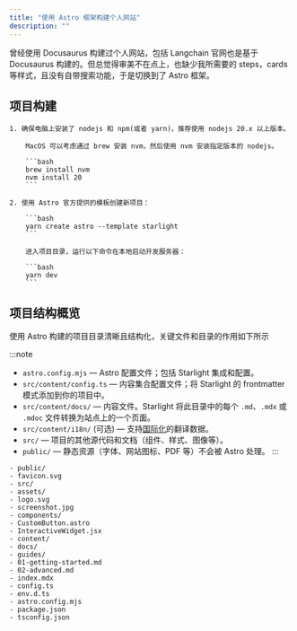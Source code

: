 ```yaml
---
title: "使用 Astro 框架构建个人网站"
description: ""
---
```


曾经使用 Docusaurus 构建过个人网站，包括 Langchain 官网也是基于 Docusaurus 构建的。但总觉得审美不在点上，也缺少我所需要的 steps，cards 等样式，且没有自带搜索功能，于是切换到了 Astro 框架。

## 项目构建


<Steps>

    1. 确保电脑上安装了 nodejs 和 npm(或者 yarn)，推荐使用 nodejs 20.x 以上版本。

        MacOS 可以考虑通过 brew 安装 nvm，然后使用 nvm 安装指定版本的 nodejs。

        ```bash
        brew install nvm
        nvm install 20
        ```

    2. 使用 Astro 官方提供的模板创建新项目：

        ```bash
        yarn create astro --template starlight
        ```

        进入项目目录，运行以下命令在本地启动开发服务器：

        ```bash
        yarn dev
        ```
</Steps>

## 项目结构概览

使用 Astro 构建的项目目录清晰且结构化，关键文件和目录的作用如下所示

:::note
- `astro.config.mjs` — Astro 配置文件；包括 Starlight 集成和配置。
- `src/content/config.ts` — 内容集合配置文件；将 Starlight 的 frontmatter 模式添加到你的项目中。
- `src/content/docs/` — 内容文件。Starlight 将此目录中的每个 `.md`、`.mdx` 或 `.mdoc` 文件转换为站点上的一个页面。
- `src/content/i18n/` (可选) — 支持[国际化](/zh-cn/guides/i18n/)的翻译数据。
- `src/` — 项目的其他源代码和文档（组件、样式、图像等）。
- `public/` — 静态资源（字体、网站图标、PDF 等）不会被 Astro 处理。
:::


<FileTree>

    - public/
    - favicon.svg
    - src/
    - assets/
    - logo.svg
    - screenshot.jpg
    - components/
    - CustomButton.astro
    - InteractiveWidget.jsx
    - content/
    - docs/
    - guides/
    - 01-getting-started.md
    - 02-advanced.md
    - index.mdx
    - config.ts
    - env.d.ts
    - astro.config.mjs
    - package.json
    - tsconfig.json

</FileTree>